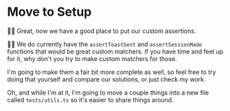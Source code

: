 # Move to Setup

👨‍💼 Great, now we have a good place to put our custom assertions.

🧝‍♂️ We do currently have the `assertToastSent` and `assertSessionMade` functions
that would be great custom matchers. If you have time and feel up for it, why
don't you try to make custom matchers for those.

I'm going to make them a fair bit more complete as well, so feel free to try
doing that yourself
and <DiffLink app1="playground" app2={1}>compare our solutions</DiffLink>, or
just <DiffLink>check my work</DiffLink>.

Oh, and while I'm at it, I'm going to move a couple things into a new file
called `tests/utils.ts` so it's easier to share things around.
